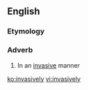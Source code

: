 ==English==

===Etymology===
{{suffix|invasive|ly}}

===Adverb===
{{en-adv}}

# In an [[invasive]] manner

[[ko:invasively]]
[[vi:invasively]]
